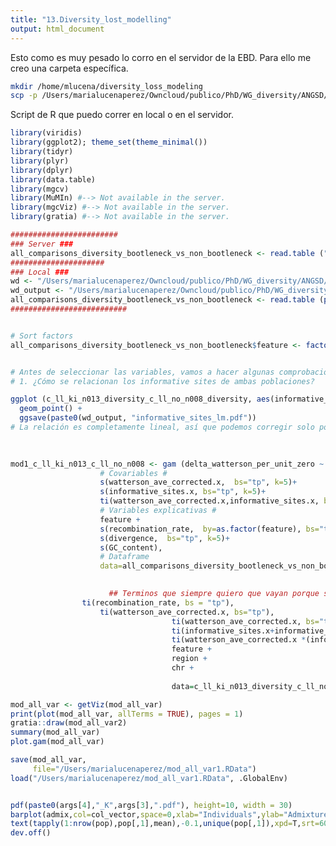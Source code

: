 ```yaml
---
title: "13.Diversity_lost_modelling"
output: html_document
---
```


Esto como es muy pesado lo corro en el servidor de la EBD. Para ello me creo una carpeta específica.

```bash
mkdir /home/mlucena/diversity_loss_modeling
scp -p /Users/marialucenaperez/Owncloud/publico/PhD/WG_diversity/ANGSD/sfs/pop_comparison/*diversity.txt  mlucena@genomics-b.ebd.csic.es:/home/mlucena/diversity_loss_modeling
```

Script de R que puedo correr en local o en el servidor. 

```r
library(viridis)
library(ggplot2); theme_set(theme_minimal())
library(tidyr)
library(plyr)
library(dplyr)
library(data.table)
library(mgcv)
library(MuMIn) #--> Not available in the server. 
library(mgcViz) #--> Not available in the server. 
library(gratia) #--> Not available in the server. 

########################
### Server ###
all_comparisons_diversity_bootleneck_vs_non_bootleneck <- read.table ("/home/mlucena/diversity_loss_modeling/all_comparisons_diversity_bootleneck_vs_non_bootleneck.txt", row.names = NULL, sep =";", dec=",", header=T, stringsAsFactors = F, comment.char="")
#####################
### Local ###
wd <- "/Users/marialucenaperez/Owncloud/publico/PhD/WG_diversity/ANGSD/sfs/pop_comparison/"
wd_output <- "/Users/marialucenaperez/Owncloud/publico/PhD/WG_diversity/ANGSD/sfs/pop_comparison/GAM_models"
all_comparisons_diversity_bootleneck_vs_non_bootleneck <- read.table (paste0 (wd, "all_comparisons_diversity_bootleneck_vs_non_bootleneck"), row.names = NULL, sep =";", dec=",", header=T, stringsAsFactors = F, comment.char="")
##########################


# Sort factors
all_comparisons_diversity_bootleneck_vs_non_bootleneck$feature <- factor (all_comparisons_diversity_bootleneck_vs_non_bootleneck$feature, levels=c("lncRNA_promoter", "UCNE", "ncRNA", "lncRNA_intron", "lncRNA_exons", "3UTR", "Intron", "CDS","5UTR", "Gen_promoter", "Intergenic"))


# Antes de seleccionar las variables, vamos a hacer algunas comprobaciones
# 1. ¿Cómo se relacionan los informative sites de ambas poblaciones?

ggplot (c_ll_ki_n013_diversity_c_ll_no_n008_diversity, aes(informative_sites.x, informative_sites.y)) +
  geom_point() +
  ggsave(paste0(wd_output, "informative_sites_lm.pdf"))
# La relación es completamente lineal, así que podemos corregir solo por uno de ellos. 
 

 
mod1_c_ll_ki_n013_c_ll_no_n008 <- gam (delta_watterson_per_unit_zero ~
                    # Covariables #                                
                    s(watterson_ave_corrected.x,  bs="tp", k=5)+
                    s(informative_sites.x, bs="tp", k=5)+ 
                    ti(watterson_ave_corrected.x,informative_sites.x, bs=c("tp", "tp"), k=c(5,5))+
                    # Variables explicativas # 
                    feature +
                    s(recombination_rate,  by=as.factor(feature), bs="tp", k=5)+
                    s(divergence,  bs="tp", k=5)+
                    s(GC_content),
                    # Dataframe
                    data=all_comparisons_diversity_bootleneck_vs_non_bootleneck %>% dplyr::filter(comparison=="Kirov-Norway"),  method="REML", family="gaussian")

                    
                      ## Terminos que siempre quiero que vayan porque son covariable de mi variable explicativa ##
                ti(recombination_rate, bs = "tp"),
                    ti(watterson_ave_corrected.x, bs="tp"),
                                    ti(watterson_ave_corrected.x, bs="tp", k=5)+
                                    ti(informative_sites.x+informative_sites.y, bs="tp", k=5)+
                                    ti(watterson_ave_corrected.x *(informative_sites.x+informative_sites.y), bs="tp", k=5)+
                                    feature +
                                    region +
                                    chr +
                                
                                    data=c_ll_ki_n013_diversity_c_ll_no_n008_diversity, method="REML", family="gaussian")

mod_all_var <- getViz(mod_all_var)     
print(plot(mod_all_var, allTerms = TRUE), pages = 1)
gratia::draw(mod_all_var2)
summary(mod_all_var)
plot.gam(mod_all_var)

save(mod_all_var, 
     file="/Users/marialucenaperez/mod_all_var1.RData")
load("/Users/marialucenaperez/mod_all_var1.RData", .GlobalEnv)


pdf(paste0(args[4],"_K",args[3],".pdf"), height=10, width = 30)
barplot(admix,col=col_vector,space=0,xlab="Individuals",ylab="Admixture")
text(tapply(1:nrow(pop),pop[,1],mean),-0.1,unique(pop[,1]),xpd=T,srt=60)
dev.off()

```

